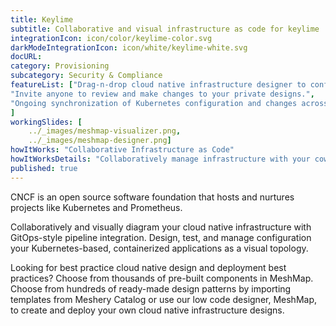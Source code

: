 ---title: Keylime  subtitle: Collaborative and visual infrastructure as code for keylimeintegrationIcon: icon/color/keylime-color.svgdarkModeIntegrationIcon: icon/white/keylime-white.svgdocURL: category: Provisioningsubcategory: Security & CompliancefeatureList: ["Drag-n-drop cloud native infrastructure designer to configure, model, and deploy your workloads.","Invite anyone to review and make changes to your private designs.","Ongoing synchronization of Kubernetes configuration and changes across any number of clusters."]workingSlides: [    ../_images/meshmap-visualizer.png,    ../_images/meshmap-designer.png]howItWorks: "Collaborative Infrastructure as Code"howItWorksDetails: "Collaboratively manage infrastructure with your coworkers synchronously sharing the same designs."published: true---<p>    CNCF is an open source software foundation that hosts and nurtures projects like Kubernetes and Prometheus.</p><p>    Collaboratively and visually diagram your cloud native infrastructure with GitOps-style pipeline integration. Design, test, and manage configuration your Kubernetes-based, containerized applications as a visual topology.</p><p>    Looking for best practice cloud native design and deployment best practices? Choose from thousands of pre-built components in MeshMap. Choose from hundreds of ready-made design patterns by importing templates from Meshery Catalog or use our low code designer, MeshMap, to create and deploy your own cloud native infrastructure designs.</p>